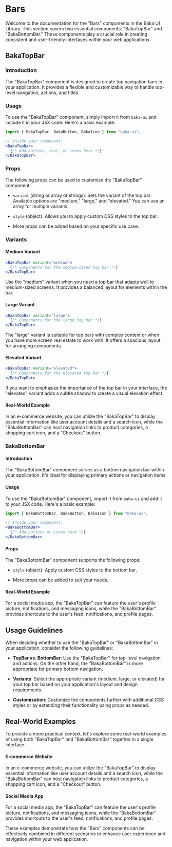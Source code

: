 # Bars

Welcome to the documentation for the "Bars" components in the Baka UI Library. This section covers two essential components: "BakaTopBar" and "BakaBottomBar." These components play a crucial role in creating consistent and user-friendly interfaces within your web applications.

## BakaTopBar

### Introduction

The "BakaTopBar" component is designed to create top navigation bars in your application. It provides a flexible and customizable way to handle top-level navigation, actions, and titles.

### Usage

To use the "BakaTopBar" component, simply import it from `baka-ui` and include it in your JSX code. Here's a basic example:

```jsx
import { BakaTopBar, BakaButton, BakaIcon } from "baka-ui";

// Inside your component:
<BakaTopBar>
  {/* Add buttons, text, or icons here */}
</BakaTopBar>
```

### Props

The following props can be used to customize the "BakaTopBar" component:

- `variant` (string or array of strings): Sets the variant of the top bar. Available options are "medium," "large," and "elevated." You can use an array for multiple variants.

- `style` (object): Allows you to apply custom CSS styles to the top bar.

- More props can be added based on your specific use case.

### Variants

#### Medium Variant

```jsx
<BakaTopBar variant="medium">
  {/* Components for the medium-sized top bar */}
</BakaTopBar>
```

Use the "medium" variant when you need a top bar that adapts well to medium-sized screens. It provides a balanced layout for elements within the bar.

#### Large Variant

```jsx
<BakaTopBar variant="large">
  {/* Components for the large top bar */}
</BakaTopBar>
```

The "large" variant is suitable for top bars with complex content or when you have more screen real estate to work with. It offers a spacious layout for arranging components.

#### Elevated Variant

```jsx
<BakaTopBar variant="elevated">
  {/* Components for the elevated top bar */}
</BakaTopBar>
```

If you want to emphasize the importance of the top bar in your interface, the "elevated" variant adds a subtle shadow to create a visual elevation effect.

#### Real-World Example

In an e-commerce website, you can utilize the "BakaTopBar" to display essential information like user account details and a search icon, while the "BakaBottomBar" can host navigation links to product categories, a shopping cart icon, and a "Checkout" button.

### BakaBottomBar

#### Introduction

The "BakaBottomBar" component serves as a bottom navigation bar within your application. It's ideal for displaying primary actions or navigation items.

#### Usage

To use the "BakaBottomBar" component, import it from `baka-ui` and add it to your JSX code. Here's a basic example:

```jsx
import { BakaBottomBar, BakaButton, BakaIcon } from "baka-ui";

// Inside your component:
<BakaBottomBar>
  {/* Add buttons or icons here */}
</BakaBottomBar>
```

#### Props

The "BakaBottomBar" component supports the following props:

- `style` (object): Apply custom CSS styles to the bottom bar.

- More props can be added to suit your needs.

#### Real-World Example

For a social media app, the "BakaTopBar" can feature the user's profile picture, notifications, and messaging icons, while the "BakaBottomBar" provides shortcuts to the user's feed, notifications, and profile pages.

## Usage Guidelines

When deciding whether to use the "BakaTopBar" or "BakaBottomBar" in your application, consider the following guidelines:

- **TopBar vs. BottomBar**: Use the "BakaTopBar" for top-level navigation and actions. On the other hand, the "BakaBottomBar" is more appropriate for primary bottom navigation.

- **Variants**: Select the appropriate variant (medium, large, or elevated) for your top bar based on your application's layout and design requirements.

- **Customization**: Customize the components further with additional CSS styles or by extending their functionality using props as needed.

## Real-World Examples

To provide a more practical context, let's explore some real-world examples of using both "BakaTopBar" and "BakaBottomBar" together in a single interface:

#### E-commerce Website

In an e-commerce website, you can utilize the "BakaTopBar" to display essential information like user account details and a search icon, while the "BakaBottomBar" can host navigation links to product categories, a shopping cart icon, and a "Checkout" button.

#### Social Media App

For a social media app, the "BakaTopBar" can feature the user's profile picture, notifications, and messaging icons, while the "BakaBottomBar" provides shortcuts to the user's feed, notifications, and profile pages.

These examples demonstrate how the "Bars" components can be effectively combined in different scenarios to enhance user experience and navigation within your web application.
